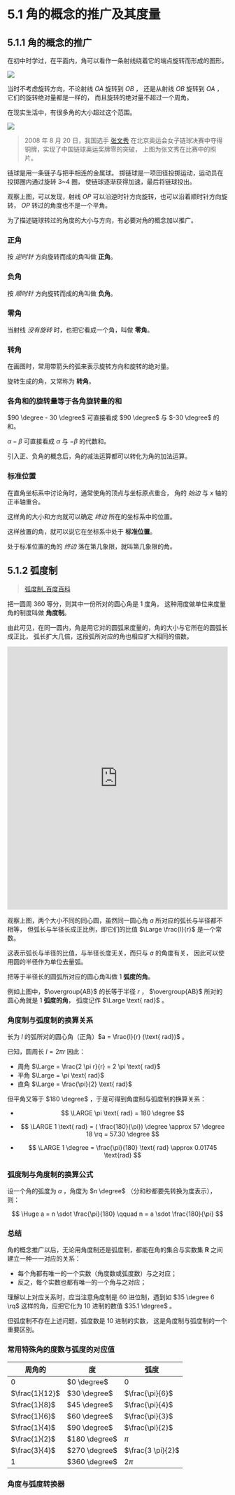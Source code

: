 # 5.1 角的概念的推广及其度量

## 5.1.1 角的概念的推广

在初中时学过，在平面内，角可以看作一条射线绕着它的端点旋转而形成的图形。

![](./img/01.jpg)

当时不考虑旋转方向，不论射线 $OA$ 旋转到 $OB$ ，
还是从射线 $OB$ 旋转到 $OA$ ，它们的旋转绝对量都是一样的，
而且旋转的绝对量不超过一个周角。

在现实生活中，有很多角的大小超过这个范围。

![](./img/02.jpg)

> 2008 年 8 月 20 日，我国选手
> [张文秀](https://baike.baidu.com/item/%E5%BC%A0%E6%96%87%E7%A7%80/25142)
> 在北京奥运会女子链球决赛中夺得铜牌，实现了中国链球奥运奖牌零的突破，
> 上图为张文秀在比赛中的照片。

链球是用一条链子与把手相连的金属球。
掷链球是一项田径投掷运动，运动员在投掷圈内通过旋转 3~4 圈，
使链球逐渐获得加速，最后将链球投出。

观察上图，可以发现，射线 $OP$ 可以沿逆时针方向旋转，也可以沿着顺时针方向旋转，
$OP$ 转过的角度也不是一个平角。

为了描述链球转过的角度的大小与方向，有必要对角的概念加以推广。

### 正角

按 *逆时针* 方向旋转而成的角叫做 **正角**。

### 负角

按 *顺时针* 方向旋转而成的角叫做 **负角**。

### 零角

当射线 *没有旋转* 时，也把它看成一个角，叫做 **零角**。

### 转角

在画图时，常用带箭头的弧来表示旋转方向和旋转的绝对量。

旋转生成的角，又常称为 **转角**。

### 各角和的旋转量等于各角旋转量的和

$90 \degree  - 30 \degree$ 可直接看成 $90 \degree$ 与 $-30 \degree$ 的和。

$\alpha - \beta$ 可直接看成 $\alpha$ 与 $- \beta$ 的代数和。

引入正、负角的概念后，角的减法运算都可以转化为角的加法运算。

### 标准位置

在直角坐标系中讨论角时，通常使角的顶点与坐标原点重合，
角的 *始边* 与 $x$ 轴的正半轴重合。

这样角的大小和方向就可以确定 *终边* 所在的坐标系中的位置。

这样放置的角，就可以说它在坐标系中处于 **标准位置**。

处于标准位置的角的 *终边* 落在第几象限，就叫第几象限的角。

## 5.1.2 弧度制

> [弧度制_百度百科](https://baike.baidu.com/item/%E5%BC%A7%E5%BA%A6%E5%88%B6/3315973)

把一圆周 360 等分，则其中一份所对的圆心角是 1 度角。
这种用度做单位来度量角的制度叫做 **角度制**。

由此可见，在同一圆内，角是用它对的圆弧来度量的，角的大小与它所在的圆弧长成正比，
弧长扩大几倍，这段弧所对应的角也相应扩大相同的倍数。

<iframe src="https://www.geogebra.org/calculator/ymfcfeu9?embed" width="100%" height="600" allowfullscreen style={{border: '1px solid #e4e4e4', borderRadius: '4px'}} frameborder="0"></iframe>

观察上图，两个大小不同的同心圆，虽然同一圆心角 $a$ 所对应的弧长与半径都不相等，
但弧长与半径长成正比例，即它们的比值 $\Large \frac{l}{r}$ 是一个常数。

这表示弧长与半径的比值，与半径长度无关，而只与 $a$ 的角度有关，
因此可以使用圆的半径作为单位去量弧。

把等于半径长的圆弧所对应的圆心角叫做 1 **弧度的角**。

例如上图中，$\overgroup{AB}$ 的长等于半径 $r$ ，
$\overgroup{AB}$ 所对的圆心角就是 1 **弧度的角**，
弧度记作 $\Large \text{ rad}$ 。

### 角度制与弧度制的换算关系

长为 $l$ 的弧所对的圆心角（正角）$a = \frac{l}{r} (\text{ rad})$ 。

已知，圆周长 $l = 2 \pi r$ 因此：
- 周角 $\Large = \frac{2 \pi r}{r} = 2 \pi \text{ rad}$
- 平角 $\Large = \pi \text{ rad}$
- 直角 $\Large = \frac{\pi}{2} \text{ rad}$

但平角又等于 $180 \degree$ ，于是可得到角度制与弧度制的换算关系：

* $$
  \LARGE
  \pi \text{ rad} = 180 \degree
  $$

* $$
  \LARGE
  1 \text{ rad}
    = ( \frac{180}{\pi}) \degree 
    \approx 57 \degree 18 \rq
    = 57.30 \degree
  $$

* $$
  \LARGE
  1 \degree
    = \frac{\pi}{180} \text{ rad}
    \approx 0.01745 \text{rad}
  $$

### 弧度制与角度制的换算公式

设一个角的弧度为 $a$ ，角度为 $n \degree$ （分和秒都要先转换为度表示），则：

$$
\Huge
a = n \sdot \frac{\pi}{180} 
\qquad
n = a \sdot \frac{180}{\pi}
$$

### 总结

角的概念推广以后，无论用角度制还是弧度制，都能在角的集合与实数集 $\mathbf{R}$
之间建立一种一一对应的关系：

- 每个角都有唯一的一个实数（角度数或弧度数）与之对应；
- 反之，每个实数也都有唯一的一个角与之对应；

理解以上对应关系时，应当注意角度制是 60 进位制，遇到如 $35 \degree 6 \rq$
这样的角，应把它化为 10 进制的数值 $35.1 \degree$ 。

但弧度制不存在上述问题，弧度数是 10 进制的实数，
这是角度制与弧度制的一个重要区别。

### 常用特殊角的度数与弧度的对应值

| 周角的            | 度             | 弧度                |
|----------------|---------------|-------------------|
| $0$            | $0   \degree$ | $0$               |
| $\frac{1}{12}$ | $30  \degree$ | $\frac{\pi}{6}$   |
| $\frac{1}{8}$  | $45  \degree$ | $\frac{\pi}{4}$   |
| $\frac{1}{6}$  | $60  \degree$ | $\frac{\pi}{3}$   |
| $\frac{1}{4}$  | $90  \degree$ | $\frac{\pi}{2}$   |
| $\frac{1}{2}$  | $180 \degree$ | $\pi$             |
| $\frac{3}{4}$  | $270 \degree$ | $\frac{3 \pi}{2}$ |
| $1$            | $360 \degree$ | $2 \pi$           |

### 角度与弧度转换器
